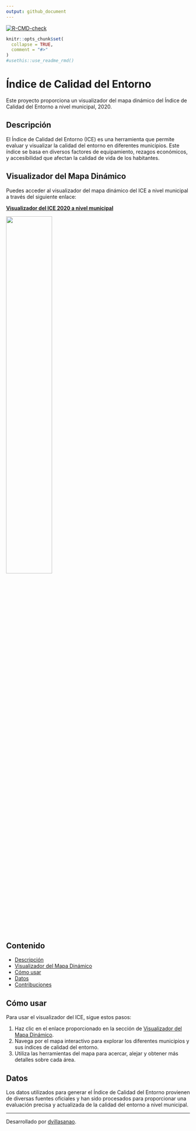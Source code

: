 ```yaml
---
output: github_document
---
```


<!-- README.md is generated from README.Rmd. Please edit that file -->

<!-- badges: start -->

[![R-CMD-check](https://github.com/r-lib/usethis/actions/workflows/R-CMD-check.yaml/badge.svg)](https://github.com/r-lib/usethis/actions/workflows/R-CMD-check.yaml)

<!-- badges: end -->

```r
knitr::opts_chunk$set(
  collapse = TRUE,
  comment = "#>"
)
#usethis::use_readme_rmd()
```

# Índice de Calidad del Entorno

Este proyecto proporciona un visualizador del mapa dinámico del Índice de Calidad del Entorno a nivel municipal, 2020. 

## Descripción

El Índice de Calidad del Entorno (ICE) es una herramienta que permite evaluar y visualizar la calidad del entorno en diferentes municipios. Este índice se basa en diversos factores de equipamiento, rezagos económicos, y accesibilidad que afectan la calidad de vida de los habitantes.

## Visualizador del Mapa Dinámico

Puedes acceder al visualizador del mapa dinámico del ICE a nivel municipal a través del siguiente enlace:

[**Visualizador del ICE 2020 a nivel municipal**](https://dvillasanao.github.io/ICE_2020_Leaflet/Municipio/R/05_ICE_2020.html)

<html>
<body>
  <a href = "https://dvillasanao.github.io/ICE_2020_Leaflet/Municipio/R/05_ICE_2020.html" target="_blank">
<img src="img/Leaflet_Municipio.png" width="50%">
  </a>
</body>
</html>

## Contenido

- [Descripción](#descripción)
- [Visualizador del Mapa Dinámico](#visualizador-del-mapa-dinámico)
- [Cómo usar](#cómo-usar)
- [Datos](#datos)
- [Contribuciones](#contribuciones)

## Cómo usar

Para usar el visualizador del ICE, sigue estos pasos:

1. Haz clic en el enlace proporcionado en la sección de [Visualizador del Mapa Dinámico](#visualizador-del-mapa-dinámico).
2. Navega por el mapa interactivo para explorar los diferentes municipios y sus índices de calidad del entorno.
3. Utiliza las herramientas del mapa para acercar, alejar y obtener más detalles sobre cada área.

## Datos

Los datos utilizados para generar el Índice de Calidad del Entorno provienen de diversas fuentes oficiales y han sido procesados para proporcionar una evaluación precisa y actualizada de la calidad del entorno a nivel municipal.

---

Desarrollado por [dvillasanao](#).

